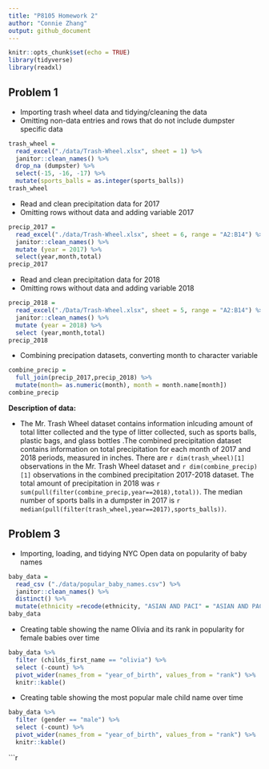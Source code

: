 ```yaml
---
title: "P8105 Homework 2"
author: "Connie Zhang"
output: github_document
---
```


```r
knitr::opts_chunk$set(echo = TRUE)
library(tidyverse)
library(readxl)
```

## Problem 1
* Importing trash wheel data and tidying/cleaning the data 
* Omitting non-data entries and rows that do not include dumpster specific data
```r
trash_wheel = 
  read_excel("./data/Trash-Wheel.xlsx", sheet = 1) %>%
  janitor::clean_names() %>%
  drop_na (dumpster) %>%
  select(-15, -16, -17) %>%
  mutate(sports_balls = as.integer(sports_balls))
trash_wheel
```
* Read and clean precipitation data for 2017 
* Omitting rows without data and adding variable 2017
```r
precip_2017 =
  read_excel("./data/Trash-Wheel.xlsx", sheet = 6, range = "A2:B14") %>%
  janitor::clean_names() %>%
  mutate (year = 2017) %>%
  select(year,month,total)
precip_2017
```
* Read and clean precipitation data for 2018 
* Omitting rows without data and adding variable 2018
```r
precip_2018 =
  read_excel("./Data/Trash-Wheel.xlsx", sheet = 5, range = "A2:B14") %>%
  janitor::clean_names() %>%
  mutate (year = 2018) %>%
  select (year,month,total)
precip_2018
```
* Combining precipation datasets, converting month to character variable  
```r
combine_precip = 
  full_join(precip_2017,precip_2018) %>%
  mutate(month= as.numeric(month), month = month.name[month]) 
combine_precip
```
**Description of data:** 

* The Mr. Trash Wheel dataset contains information inlcuding amount of total litter collected and the type of litter collected, such as sports balls, plastic bags, and glass bottles .The combined precipitation dataset contains information on total precipitation for each month of 2017 and 2018 periods, measured in inches. There are `r dim(trash_wheel)[1]` observations in the Mr. Trash Wheel dataset and `r dim(combine_precip)[1]` observations in the combined precipitation 2017-2018 dataset. The total amount of precipitation in 2018 was `r sum(pull(filter(combine_precip,year==2018),total))`. The median number of sports balls in a dumpster in 2017 is `r median(pull(filter(trash_wheel,year==2017),sports_balls))`. 

## Problem 3
* Importing, loading, and tidying NYC Open data on popularity of baby names 
```r
baby_data =
  read_csv ("./data/popular_baby_names.csv") %>%
  janitor::clean_names() %>%
  distinct() %>%
  mutate(ethnicity =recode(ethnicity, "ASIAN AND PACI" = "ASIAN AND PACIFIC ISLANDER", "BLACK NON HISP" = "BLACK NON HISPANIC", "WHITE NON HISP" = "WHITE NON HISPANIC"), ethnicity = str_to_lower(ethnicity), gender = str_to_lower(gender), childs_first_name = str_to_lower (childs_first_name))
baby_data
```
* Creating table showing the name Olivia and its rank in popularity for female babies over time
```r
baby_data %>%
  filter (childs_first_name == "olivia") %>%
  select (-count) %>%
  pivot_wider(names_from = "year_of_birth", values_from = "rank") %>%
  knitr::kable()
```
* Creating table showing the most popular male child name over time 
```r
baby_data %>%
  filter (gender == "male") %>%
  select (-count) %>%
  pivot_wider(names_from = "year_of_birth", values_from = "rank") %>%
  knitr::kable()
```
```r

